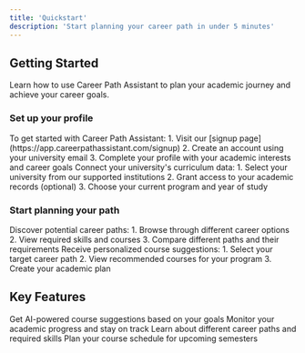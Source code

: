 ```yaml
---
title: 'Quickstart'
description: 'Start planning your career path in under 5 minutes'
---
```


## Getting Started

Learn how to use Career Path Assistant to plan your academic journey and achieve your career goals.

### Set up your profile

<AccordionGroup>
  <Accordion icon="user" title="Create your account">
    To get started with Career Path Assistant:
    1. Visit our [signup page](https://app.careerpathassistant.com/signup)
    2. Create an account using your university email
    3. Complete your profile with your academic interests and career goals
  </Accordion>
  <Accordion icon="university" title="Connect your university">
    Connect your university's curriculum data:
    1. Select your university from our supported institutions
    2. Grant access to your academic records (optional)
    3. Choose your current program and year of study
  </Accordion>
</AccordionGroup>

### Start planning your path

<AccordionGroup>
  <Accordion icon="route" title="Explore career paths">
    Discover potential career paths:
    1. Browse through different career options
    2. View required skills and courses
    3. Compare different paths and their requirements
  </Accordion>
  <Accordion icon="list-check" title="Get course recommendations">
    Receive personalized course suggestions:
    1. Select your target career path
    2. View recommended courses for your program
    3. Create your academic plan
  </Accordion>
</AccordionGroup>

## Key Features

<CardGroup>
  <Card title="Smart Recommendations" icon="brain" href="/essentials/markdown">
    Get AI-powered course suggestions based on your goals
  </Card>
  <Card title="Progress Tracking" icon="chart-line" href="/essentials/code">
    Monitor your academic progress and stay on track
  </Card>
  <Card title="Career Insights" icon="lightbulb" href="/essentials/images">
    Learn about different career paths and required skills
  </Card>
  <Card title="Academic Planning" icon="calendar" href="/essentials/reusable-snippets">
    Plan your course schedule for upcoming semesters
  </Card>
</CardGroup>
